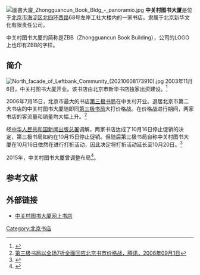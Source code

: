 {{coord|39.98293|116.29889|display=title}}
[[File:圖書大廈_Zhongguancun_Book_Bldg_-_panoramio.jpg|thumb]]
'''中关村图书大厦'''是位于[[北京市|北京市]][[海淀区|海淀区]][[北四环西路|北四环西路]]68号左岸工社大楼内的一家书店。隶属于北京新华文化有限责任公司。

中关村图书大厦的简称是ZBB（Zhongguancun Book Building），公司的LOGO上也印有ZBB的字样。

==简介==
[[File:North_facade_of_Leftbank_Community_(20210608173910).jpg|thumb]]
2003年11月6日，中关村图书大厦开业。该书店由北京市新华书店独家出资建设。<ref>{{Cite web |url=http://ent.sina.com.cn/2003-11-06/1615228628.html |title=中关村图书大厦今天开业，新浪，2003年11月06日 |accessdate=2013-04-25 |archive-date=2019-05-11 |archive-url=https://web.archive.org/web/20190511110540/http://ent.sina.com.cn/2003-11-06/1615228628.html |dead-url=no }}</ref>

2006年7月15日，北京市最大的书店[[第三极书局|第三极书局]]在中关村开业。退居北京市第二大书店的中关村图书大厦随即同[[第三极书局|第三极书局]]大打价格战。在价格战进行期间，两家书店的客流量和销量均大幅上升。<ref>[http://news.qq.com/a/20060901/001961.htm 第三极书局以全场7折全面回应北京书市价格战，腾讯，2006年09月1日]</ref>

经[[中华人民共和国新闻出版总署|中华人民共和国新闻出版总署]]调解，两家书店达成了10月16日停止促销的决定，第三极书局如约在10月15日停止促销。但随后第三极书局自称中关村图书大厦在10月16日依然在进行打折活动，因此决定将打折活动延长至10月20日。<ref>{{Cite web |url=http://www.cipnews.com.cn/showArticle.asp?Articleid=2958 |title=图书价格战背后的喧嚣与哀愁，中国知识产权报，2006-11-10 |accessdate=2009-02-26 |archive-date=2009-04-25 |archive-url=https://web.archive.org/web/20090425114318/http://www.cipnews.com.cn/showArticle.asp?Articleid=2958 |dead-url=no }}</ref>

2015年，中关村图书大厦曾调整布局<ref>{{cite news|url=http://www.ce.cn/culture/gd/201502/10/t20150210_4557769.shtml|title=北京中关村图书大厦全面升级改造|work=[[中国新闻出版报|中国新闻出版报]]|date=2015-02-10|accessdate=2021-05-10|archive-date=2021-05-10|archive-url=https://web.archive.org/web/20210510060650/http://www.ce.cn/culture/gd/201502/10/t20150210_4557769.shtml}}</ref>。

==参考文献==
{{reflist}}

==外部链接==
*[http://www.zgcbb.com/ 中关村图书大厦网上书店]{{Wayback|url=http://www.zgcbb.com/ |date=20200920150000 }}

[[Category:北京书店|Category:北京书店]]